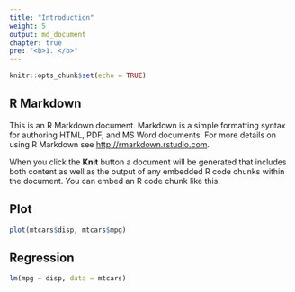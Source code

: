```yaml
---
title: "Introduction"
weight: 5
output: md_document
chapter: true
pre: "<b>1. </b>"
---
```


```r
knitr::opts_chunk$set(echo = TRUE)
```

## R Markdown

This is an R Markdown document. Markdown is a simple formatting syntax for authoring HTML, PDF, and MS Word documents. For more details on using R Markdown see <http://rmarkdown.rstudio.com>.

When you click the **Knit** button a document will be generated that includes both content as well as the output of any embedded R code chunks within the document. You can embed an R code chunk like this:

## Plot

```r
plot(mtcars$disp, mtcars$mpg)
```

## Regression

```r
lm(mpg ~ disp, data = mtcars)
```